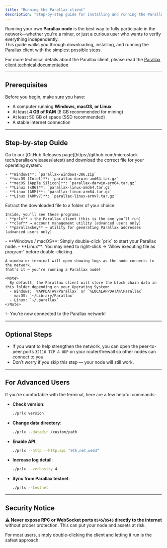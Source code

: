 ```yaml
---
title: "Running the Parallax client"
description: "Step-by-step guide for installing and running the Parallax client on your machine."
---
```


Running your own **Parallax node** is the best way to fully participate in the network—whether you're a miner, or just a curious user who wants to verify everything independently.  
This guide walks you through downloading, installing, and running the Parallax client with the simplest possible steps.

For more technical details about the Parallax client, please read the [Parallax client technical documentation](../../parallax-client/getting-started/introduction).

---

## Prerequisites

Before you begin, make sure you have:

- A computer running **Windows, macOS, or Linux**
- At least **4 GB of RAM** (8 GB recommended for mining)
- At least 50 GB of space (SSD recommended)
- A stable internet connection

---

## Step-by-step Guide

<Steps>
  <Step title="Download the Parallax client">
    Go to our [GitHub Releases page](https://github.com/microstack-tech/parallax/releases/latest) and download the correct file for your operating system:

    - **Windows**: `parallax-windows-386.zip`
    - **macOS (Intel)**: `parallax-darwin-amd64.tar.gz`
    - **macOS (Apple Silicon)**: `parallax-darwin-arm64.tar.gz`
    - **Linux (x86)**: `parallax-linux-amd64.tar.gz`
    - **Linux (ARM)**: `parallax-linux-arm64.tar.gz`
    - **Linux (ARMv7)**: `parallax-linux-armv7.tar.gz`
  </Step>
  <Step title="Unzip the package">
    Extract the downloaded file to a folder of your choice.

    Inside, you’ll see these programs:
    - **prlx** → the Parallax client (this is the one you’ll run)
    - **clef** → account management utility (advanced users only)
    - **parallaxkey** → utility for generating Parallax addresses (advanced users only)
  </Step>
  <Step title="Start the client">
    - **Windows / macOS**: Simply double-click `prlx` to start your Parallax node.  
    - **Linux**: You may need to right-click → “Allow executing file as program” before double-clicking.

    A window or terminal will open showing logs as the node connects to the network.  
    That’s it — you’re running a Parallax node!

    <Note>
      By default, the Parallax client will store the block chain data in this folder depending on your Operating System:
      - Windows: `%APPDATA%\Parallax` or `%LOCALAPPDATA%\Parallax`
      - macOS: `~/Library/Parallax`
      - Linux: `~/.parallax`
    </Note>
  </Step>
</Steps>

✨ You’re now connected to the Parallax network!

---

## Optional Steps

- If you want to help strengthen the network, you can open the peer-to-peer ports `32110 TCP & UDP` on your router/firewall so other nodes can connect to you.  
- Don’t worry if you skip this step — your node will still work.

---

## For Advanced Users

If you’re comfortable with the terminal, here are a few helpful commands:

- **Check version**:

  ```bash
  ./prlx version
  ```

- **Change data directory**:

  ```bash
  ./prlx --datadir /custom/path
  ```

- **Enable API**:

  ```bash
  ./prlx --http --http.api "eth,net,web3"
  ```

- **Increase log detail**:

  ```bash
  ./prlx --verbosity 4
  ```

- **Sync from Parallax testnet**:

  ```bash
  ./prlx --testnet
  ```

---

## Security Notice

⚠️ **Never expose RPC or WebSocket ports `8545`/`8546` directly to the internet** without proper protection. This can put your node and assets at risk.  

For most users, simply double-clicking the client and letting it run is the safest approach.
